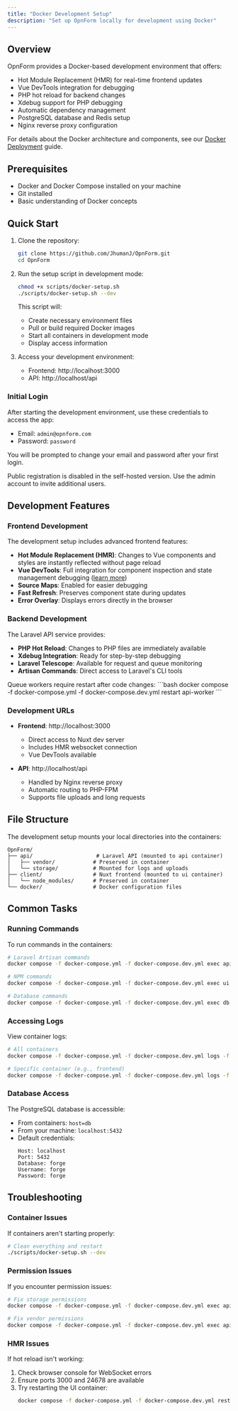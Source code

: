 ```yaml
---
title: "Docker Development Setup"
description: "Set up OpnForm locally for development using Docker"
---
```



<CloudVersion/>

## Overview

OpnForm provides a Docker-based development environment that offers:
- Hot Module Replacement (HMR) for real-time frontend updates
- Vue DevTools integration for debugging
- PHP hot reload for backend changes
- Xdebug support for PHP debugging
- Automatic dependency management
- PostgreSQL database and Redis setup
- Nginx reverse proxy configuration

For details about the Docker architecture and components, see our [Docker Deployment](/deployment/docker) guide.

## Prerequisites

- Docker and Docker Compose installed on your machine
- Git installed
- Basic understanding of Docker concepts

## Quick Start

1. Clone the repository:
   ```bash
   git clone https://github.com/JhumanJ/OpnForm.git
   cd OpnForm
   ```

2. Run the setup script in development mode:
   ```bash
   chmod +x scripts/docker-setup.sh
   ./scripts/docker-setup.sh --dev
   ```

   This script will:
   - Create necessary environment files
   - Pull or build required Docker images
   - Start all containers in development mode
   - Display access information

3. Access your development environment:
   - Frontend: http://localhost:3000
   - API: http://localhost/api

### Initial Login

After starting the development environment, use these credentials to access the app:

-   Email: `admin@opnform.com`
-   Password: `password`

You will be prompted to change your email and password after your first login.

<Note>Public registration is disabled in the self-hosted version. Use the admin account to invite additional users.</Note>

## Development Features

### Frontend Development

The development setup includes advanced frontend features:
- **Hot Module Replacement (HMR)**: Changes to Vue components and styles are instantly reflected without page reload
- **Vue DevTools**: Full integration for component inspection and state management debugging ([learn more](https://devtools.vuejs.org/))
- **Source Maps**: Enabled for easier debugging
- **Fast Refresh**: Preserves component state during updates
- **Error Overlay**: Displays errors directly in the browser

### Backend Development

The Laravel API service provides:
- **PHP Hot Reload**: Changes to PHP files are immediately available
- **Xdebug Integration**: Ready for step-by-step debugging
- **Laravel Telescope**: Available for request and queue monitoring
- **Artisan Commands**: Direct access to Laravel's CLI tools

<Note>
Queue workers require restart after code changes:
```bash
docker compose -f docker-compose.yml -f docker-compose.dev.yml restart api-worker
```
</Note>

### Development URLs

- **Frontend**: http://localhost:3000
  - Direct access to Nuxt dev server
  - Includes HMR websocket connection
  - Vue DevTools available

- **API**: http://localhost/api
  - Handled by Nginx reverse proxy
  - Automatic routing to PHP-FPM
  - Supports file uploads and long requests

## File Structure

The development setup mounts your local directories into the containers:
```
OpnForm/
├── api/                    # Laravel API (mounted to api container)
│   ├── vendor/            # Preserved in container
│   └── storage/           # Mounted for logs and uploads
├── client/                # Nuxt frontend (mounted to ui container)
│   └── node_modules/      # Preserved in container
└── docker/                # Docker configuration files
```

## Common Tasks

### Running Commands

To run commands in the containers:

```bash
# Laravel Artisan commands
docker compose -f docker-compose.yml -f docker-compose.dev.yml exec api php artisan [command]

# NPM commands
docker compose -f docker-compose.yml -f docker-compose.dev.yml exec ui npm [command]

# Database commands
docker compose -f docker-compose.yml -f docker-compose.dev.yml exec db psql -U forge
```

### Accessing Logs

View container logs:

```bash
# All containers
docker compose -f docker-compose.yml -f docker-compose.dev.yml logs -f

# Specific container (e.g., frontend)
docker compose -f docker-compose.yml -f docker-compose.dev.yml logs -f ui
```

### Database Access

The PostgreSQL database is accessible:
- From containers: `host=db`
- From your machine: `localhost:5432`
- Default credentials:
  ```
  Host: localhost
  Port: 5432
  Database: forge
  Username: forge
  Password: forge
  ```

## Troubleshooting

### Container Issues
If containers aren't starting properly:
```bash
# Clean everything and restart
./scripts/docker-setup.sh --dev
```

### Permission Issues
If you encounter permission issues:
```bash
# Fix storage permissions
docker compose -f docker-compose.yml -f docker-compose.dev.yml exec api chmod -R 775 storage

# Fix vendor permissions
docker compose -f docker-compose.yml -f docker-compose.dev.yml exec api chmod -R 775 vendor
```

### HMR Issues
If hot reload isn't working:
1. Check browser console for WebSocket errors
2. Ensure ports 3000 and 24678 are available
3. Try restarting the UI container:
   ```bash
   docker compose -f docker-compose.yml -f docker-compose.dev.yml restart ui
   ```
